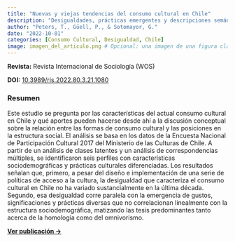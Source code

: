 ```yaml
---
title: "Nuevas y viejas tendencias del consumo cultural en Chile"
description: "Desigualdades, prácticas emergentes y descripciones semánticas"
author: "Peters, T., Güell, P., & Sotomayor, G."
date: "2022-10-01"
categories: [Consumo Cultural, Desigualdad, Chile]
image: imagen_del_articulo.png # Opcional: una imagen de una figura clave
---
```


**Revista:** Revista Internacional de Sociología (WOS)

**DOI:** [10.3989/ris.2022.80.3.21.1080](https://doi.org/10.3989/ris.2022.80.3.21.1080)

### Resumen
Este estudio se pregunta por las características del actual consumo cultural en Chile y qué aportes pueden hacerse desde ahí a la discusión conceptual sobre la relación entre las formas de consumo cultural y las posiciones en la estructura social. El análisis se basa en los datos de la Encuesta Nacional de Participación Cultural 2017 del Ministerio de las Culturas de Chile. A partir de un análisis de clases latentes y un análisis de correspondencias múltiples, se identificaron seis perfiles con características sociodemográficas y prácticas culturales diferenciadas. Los resultados señalan que, primero, a pesar del diseño e implementación de una serie de políticas de acceso a la cultura, la desigualdad que caracteriza el consumo cultural en Chile no ha variado sustancialmente en la última década. Segundo, esa desigualdad corre paralela con la emergencia de gustos, significaciones y prácticas diversas que no correlacionan linealmente con la estructura sociodemográfica, matizando las tesis predominantes tanto acerca de la homología como del omnivorismo.

[**Ver publicación →**](https://doi.org/10.3989/ris.2022.80.3.21.1080)